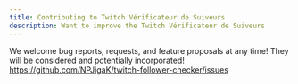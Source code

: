 ```yaml
---
title: Contributing to Twitch Vérificateur de Suiveurs
description: Want to improve the Twitch Vérificateur de Suiveurs
---
```


We welcome bug reports, requests, and feature proposals at any time! They will be considered and potentially incorporated!  
https://github.com/NPJigaK/twitch-follower-checker/issues
